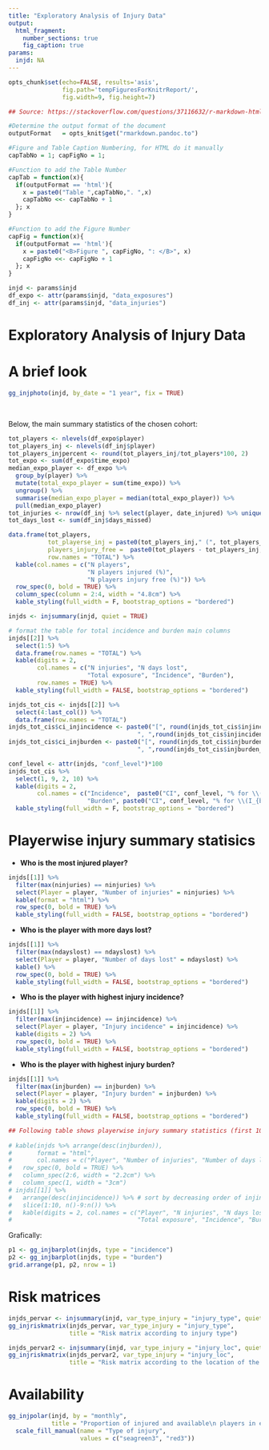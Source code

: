 ```yaml
---
title: "Exploratory Analysis of Injury Data"
output: 
  html_fragment:
    number_sections: true
    fig_caption: true
params:
  injd: NA
---
```



```r
opts_chunk$set(echo=FALSE, results='asis',
               fig.path='tempFiguresForKnitrReport/', 
               fig.width=9, fig.height=7)
```

```r
## Source: https://stackoverflow.com/questions/37116632/r-markdown-html-number-figures

#Determine the output format of the document
outputFormat   = opts_knit$get("rmarkdown.pandoc.to")

#Figure and Table Caption Numbering, for HTML do it manually
capTabNo = 1; capFigNo = 1;

#Function to add the Table Number
capTab = function(x){
  if(outputFormat == 'html'){
    x = paste0("Table ",capTabNo,". ",x)
    capTabNo <<- capTabNo + 1
  }; x
}

#Function to add the Figure Number
capFig = function(x){
  if(outputFormat == 'html'){
    x = paste0("<B>Figure ", capFigNo, ": </B>", x)
    capFigNo <<- capFigNo + 1
  }; x
}
```

```r
injd <- params$injd
df_expo <- attr(params$injd, "data_exposures")
df_inj <- attr(params$injd, "data_injuries")
```

<B><h1> Exploratory Analysis of Injury Data </h1></B>

# A brief look

```r
gg_injphoto(injd, by_date = "1 year", fix = TRUE)
```

<br/>

Below, the main summary statistics of the chosen cohort:

```r
tot_players <- nlevels(df_expo$player)
tot_players_inj <- nlevels(df_inj$player)
tot_players_injpercent <- round(tot_players_inj/tot_players*100, 2)
tot_expo <- sum(df_expo$time_expo)
median_expo_player <- df_expo %>%
  group_by(player) %>%
  mutate(total_expo_player = sum(time_expo)) %>%
  ungroup() %>%
  summarise(median_expo_player = median(total_expo_player)) %>%
  pull(median_expo_player)
tot_injuries <- nrow(df_inj %>% select(player, date_injured) %>% unique()) ## this should be given as it is (the uniqueness I mean. May be add this to test.R in "injurytools")
tot_days_lost <- sum(df_inj$days_missed)

data.frame(tot_players,
           tot_playerse_inj = paste0(tot_players_inj," (", tot_players_injpercent, "%)"),
           players_injury_free =  paste0(tot_players - tot_players_inj, " (", 100-tot_players_injpercent, "%)"),
           row.names = "TOTAL") %>%
  kable(col.names = c("N players",
                      "N players injured (%)",
                      "N players injury free (%)")) %>% 
  row_spec(0, bold = TRUE) %>% 
  column_spec(column = 2:4, width = "4.8cm") %>% 
  kable_styling(full_width = F, bootstrap_options = "bordered")
```


```r
injds <- injsummary(injd, quiet = TRUE)
```

```r
# format the table for total incidence and burden main columns
injds[[2]] %>% 
  select(1:5) %>% 
  data.frame(row.names = "TOTAL") %>% 
  kable(digits = 2,
        col.names = c("N injuries", "N days lost",
                      "Total exposure", "Incidence", "Burden"),
        row.names = TRUE) %>% 
  kable_styling(full_width = FALSE, bootstrap_options = "bordered")
```


```r
injds_tot_cis <- injds[[2]] %>% 
  select(4:last_col()) %>% 
  data.frame(row.names = "TOTAL")
injds_tot_cis$ci_injincidence <- paste0("[", round(injds_tot_cis$injincidence_lower, 1),
                                    ", ",round(injds_tot_cis$injincidence_upper, 1), "]")
injds_tot_cis$ci_injburden <- paste0("[", round(injds_tot_cis$injburden_lower, 1),
                                    ", ",round(injds_tot_cis$injburden_upper, 1), "]")

conf_level <- attr(injds, "conf_level")*100
injds_tot_cis %>% 
  select(1, 9, 2, 10) %>% 
  kable(digits = 2,
        col.names = c("Incidence",  paste0("CI", conf_level, "% for \\(I_r\\)"), 
                      "Burden", paste0("CI", conf_level, "% for \\(I_{br}\\)"))) %>% 
  kable_styling(full_width = F, bootstrap_options = "bordered")
```

# Playerwise injury summary statisics

- **Who is the most injured player?**

```r
injds[[1]] %>%
  filter(max(ninjuries) == ninjuries) %>%
  select(Player = player, "Number of injuries" = ninjuries) %>%
  kable(format = "html") %>%
  row_spec(0, bold = TRUE) %>% 
  kable_styling(full_width = FALSE, bootstrap_options = "bordered")
```

- **Who is the player with more days lost?**

```r
injds[[1]] %>% 
  filter(max(ndayslost) == ndayslost) %>% 
  select(Player = player, "Number of days lost" = ndayslost) %>% 
  kable() %>% 
  row_spec(0, bold = TRUE) %>% 
  kable_styling(full_width = FALSE, bootstrap_options = "bordered")
```

- **Who is the player with highest injury incidence?**

```r
injds[[1]] %>%
  filter(max(injincidence) == injincidence) %>%
  select(Player = player, "Injury incidence" = injincidence) %>%
  kable(digits = 2) %>%
  row_spec(0, bold = TRUE) %>% 
  kable_styling(full_width = FALSE, bootstrap_options = "bordered")
```

- **Who is the player with highest injury burden?**

```r
injds[[1]] %>%
  filter(max(injburden) == injburden) %>%
  select(Player = player, "Injury burden" = injburden) %>%
  kable(digits = 2) %>%
  row_spec(0, bold = TRUE) %>% 
  kable_styling(full_width = FALSE, bootstrap_options = "bordered")
```



```r
## Following table shows playerwise injury summary statistics (first 10 and last 10 players):
  
# kable(injds %>% arrange(desc(injburden)),
#       format = "html",
#       col.names = c("Player", "Number of injuries", "Number of days lost", "Total exposure", "Injury incidence", "Injury burden")) %>%
#   row_spec(0, bold = TRUE) %>%
#   column_spec(2:6, width = "2.2cm") %>%
#   column_spec(1, width = "3cm")
# injds[[1]] %>% 
#   arrange(desc(injincidence)) %>% # sort by decreasing order of injincidence
#   slice(1:10, n()-9:n()) %>% 
#   kable(digits = 2, col.names = c("Player", "N injuries", "N days lost",
#                                   "Total exposure", "Incidence", "Burden"))
```

Grafically:

```r
p1 <- gg_injbarplot(injds, type = "incidence")
p2 <- gg_injbarplot(injds, type = "burden")
grid.arrange(p1, p2, nrow = 1)  
```


# Risk matrices

```r
injds_pervar <- injsummary(injd, var_type_injury = "injury_type", quiet = T)
gg_injriskmatrix(injds_pervar, var_type_injury = "injury_type",
                 title = "Risk matrix according to injury type")
```


```r
injds_pervar2 <- injsummary(injd, var_type_injury = "injury_loc", quiet = T)
gg_injriskmatrix(injds_pervar2, var_type_injury = "injury_loc",
                 title = "Risk matrix according to the location of the injury")
```



# Availability

```r
gg_injpolar(injd, by = "monthly",
            title = "Proportion of injured and available\n players in each month") +
  scale_fill_manual(name = "Type of injury", 
                    values = c("seagreen3", "red3"))
```




<!-- ## Questions: are there differences regarding age/position/season? -->